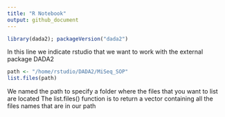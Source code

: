 ```yaml
---
title: "R Notebook"
output: github_document
---
```


```r
library(dada2); packageVersion("dada2")
```
In this line we indicate rstudio that we want to work with the external package DADA2

```r
path <- "/home/rstudio/DADA2/MiSeq_SOP"
list.files(path)
```
We named the path to specify a folder where the files that you want to list are located
The list.files() function is to return a vector containing all the files names that are in our path

